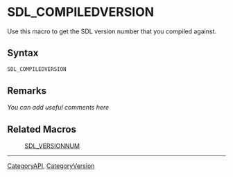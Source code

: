 
= SDL_COMPILEDVERSION =
Use this macro to get the SDL version number that you compiled against.


== Syntax ==
<syntaxhighlight lang='c++'>
SDL_COMPILEDVERSION
</syntaxhighlight>

== Remarks ==
''You can add useful comments here''

== Related Macros ==
:[[SDL_VERSIONNUM]]

----
[[CategoryAPI]], [[CategoryVersion]]
